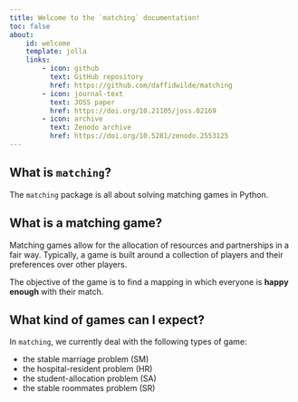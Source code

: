 ```yaml
---
title: Welcome to the `matching` documentation!
toc: false
about:
    id: welcome
    template: jolla
    links:
        - icon: github
          text: GitHub repository
          href: https://github.com/daffidwilde/matching
        - icon: journal-text
          text: JOSS paper
          href: https://doi.org/10.21105/joss.02169
        - icon: archive
          text: Zenodo archive
          href: https://doi.org/10.5281/zenodo.2553125
---
```


:::{#welcome}
:::

## What is `matching`?

The `matching` package is all about solving matching games in Python.

## What is a matching game?

Matching games allow for the allocation of resources and partnerships in a fair
way.
Typically, a game is built around a collection of players and their preferences
over other players.

The objective of the game is to find a mapping in which everyone is
**happy enough** with their match.

## What kind of games can I expect?

In `matching`, we currently deal with the following types of game:

- the stable marriage problem (SM)
- the hospital-resident problem (HR)
- the student-allocation problem (SA)
- the stable roommates problem (SR)

